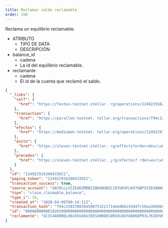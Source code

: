 ```yaml
---
title: Reclamar saldo reclamable
order: 150
---
```



Reclama un equilibrio reclamable.

<AttributeTable>

- ATRIBUTO
  - TIPO DE DATA
  - DESCRIPCIÓN
- balance_id
  - cadena
  - La id del equilibrio reclamable.
- reclamante
  - cadena
  - El id de la cuenta que reclamó el saldo.

</AttributeTable>

<ExampleResponse>

```json
{
  "_links": {
    "self": {
      "href": "https://Texton-testnet.stellar. rg/operations/124922916260433921"
    },
    "transaction": {
      "href": "https://parallon-testnet. tellar.org/transactions/f94c338370839a598753221714de0b0193d4fc56ea369db6efe88f18669cc5a1"
    },
    "efectos": {
      "href": "https://mediumon-testnet. tellar.org/operations/124922916260433921/effects"
    },
    "éxito": {
      "href": "https://ulevon-testnet.stellar. rg/effects?order=desc\u0026cursor=124922916260433921"
    },
    "precedes": {
      "href": "https://ulevon-testnet.stellar. ¿rg/efectos? rder=asc\u0026cursor=124922916260433921"
    }
  },
  "id": "124922916260433921",
  "paging_token": "124922916260433921",
  "transaction_success": true,
  "source_account": "GAYOLLLUIZE4DZMBB2ZBKGBUBZLIOYU6XFLW37GBP2VZD3ABNXCW4BVA",
  "tipo": "claim_claimable_balance",
  "type_i": 15,
  "created_at": "2020-04-09T00:14:11Z",
  "transaction_hash": "f94c338370839a598753221714de0b0193d4fc56ea369db6efe88f18669cc5a1",
  "id": "000000000001020300000000000000000000000000000000000000000000000000000000000000000000",
  "reclamante": "GC3C4AKRBQLHOJ45U4XG35ESVWRDECWO5XLDGYADO6DPR3L7KIDVUMML"
}
```

</ExampleResponse>
